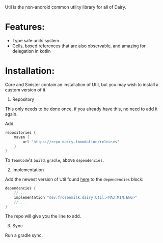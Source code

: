 <Note>Util is the non-android common utility library for all of Dairy.</Note>

# Features:

- Type safe units system
- Cells, boxed references that are also observable, and amazing for delegation
  in kotlin

# Installation:

<Note>
Core and Sinister contain an installation of Util, but you may wish to
install a custom version of it.
</Note>

1. Repository

<Info>
This only needs to be done once, if you already have this, no need to add it
again.
</Info>

Add

```gradle
repositories {
	maven {
		url "https://repo.dairy.foundation/releases"
	}
}
```

To `TeamCode`'s `build.gradle`, above `dependencies`.

2. Implementation

Add the newest version of Util found
[here](https://repo.dairy.foundation/#/releases/dev/frozenmilk/dairy/Util) to
the `dependencies` block:

```gradle
dependencies {
	// ...
	implementation "dev.frozenmilk.dairy:Util:<MAJ.MIN.ENG>"
	// ...
}
```

The repo will give you the line to add.

3. Sync

Run a gradle sync.
